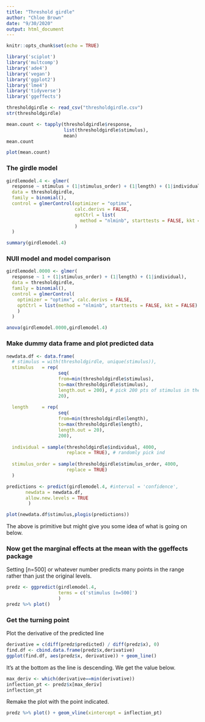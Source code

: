 ```yaml
---
title: "Threshold girdle"
author: "Chloe Brown"
date: "9/30/2020"
output: html_document
---
```


```r
knitr::opts_chunk$set(echo = TRUE)
```



```r
library('sciplot')
library('multcomp')
library('ade4')
library('vegan')
library('ggplot2')
library('lme4')
library('tidyverse')
library('ggeffects')
```




```r
thresholdgirdle <- read_csv("thresholdgirdle.csv")
str(thresholdgirdle)
```




```r
mean.count <- tapply(thresholdgirdle$response,
                     list(thresholdgirdle$stimulus), 
                     mean)
mean.count
```


```r
plot(mean.count)
```


### The girdle model


```r
girdlemodel.4 <- glmer(
  response ~ stimulus + (1|stimulus_order) + (1|length) + (1|individual),
  data = thresholdgirdle, 
  family = binomial(), 
  control = glmerControl(optimizer = "optimx",
                         calc.derivs = FALSE,
                         optCtrl = list(
                           method = "nlminb", starttests = FALSE, kkt = FALSE)
                         )
  )

summary(girdlemodel.4)
```


### NUll model and model comparison

```r
girdlemodel.0000 <- glmer(
  response ~ 1 + (1|stimulus_order) + (1|length) + (1|individual),
  data = thresholdgirdle,
  family = binomial(),
  control = glmerControl(
    optimizer = "optimx", calc.derivs = FALSE,
    optCtrl = list(method = "nlminb", starttests = FALSE, kkt = FALSE)
    )
  )

anova(girdlemodel.0000,girdlemodel.4)
```

### Make dummy data frame and plot predicted data

```r
newdata.df <- data.frame(
  # stimulus = with(thresholdgirdle, unique(stimulus)),
  stimulus   = rep(
                   seq(
                   from=min(thresholdgirdle$stimulus), 
                   to=max(thresholdgirdle$stimulus),
                   length.out = 200), # pick 200 pts of stimulus in the range
                   20),
  
  length     = rep(
                   seq(
                   from=min(thresholdgirdle$length), 
                   to=max(thresholdgirdle$length),
                   length.out = 20),
                   200),
  
  individual = sample(thresholdgirdle$individual, 4000,
                      replace = TRUE), # randomly pick ind
  
  stimulus_order = sample(thresholdgirdle$stimulus_order, 4000,
                      replace = TRUE)
  )

predictions <- predict(girdlemodel.4, #interval = 'confidence',
       newdata = newdata.df,
       allow.new.levels = TRUE
        )

plot(newdata.df$stimulus,plogis(predictions))
```

The above is primitive but might give you some idea of what is going on below. 


### Now get the marginal effects at the mean with the ggeffects package

Setting [n=500] or whatever number predicts many points in the range rather than just the original levels. 

```r
predz <- ggpredict(girdlemodel.4, 
                   terms = c('stimulus [n=500]') 
                   ) 
predz %>% plot()
```

### Get the turning point

Plot the derivative of the predicted line

```r
derivative = c(diff(predz$predicted) / diff(predz$x), 0)
find.df <- cbind.data.frame(predz$x,derivative)
ggplot(find.df, aes(predz$x, derivative)) + geom_line()
```

It's at the bottom as the line is descending. We get the value below.

```r
max_deriv <- which(derivative==min(derivative))
inflection_pt <- predz$x[max_deriv]
inflection_pt
```

Remake the plot with the point indicated.

```r
predz %>% plot() + geom_vline(xintercept = inflection_pt)
```



